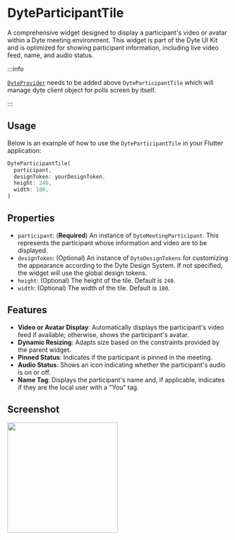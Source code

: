 # DyteParticipantTile

A comprehensive widget designed to display a participant's video or avatar within a Dyte meeting environment. This widget is part of the Dyte UI Kit and is optimized for showing participant information, including live video feed, name, and audio status.

:::info

[`DyteProvider`](./dyte-provider.mdx) needs to be added above `DyteParticipantTile` which will manage dyte client object for polls screen by itself.

:::


## Usage

Below is an example of how to use the `DyteParticipantTile` in your Flutter application:

```dart
DyteParticipantTile(
  participant,
  designToken: yourDesignToken,
  height: 240,
  width: 180,
)
```

## Properties

- `participant`: (**Required**) An instance of `DyteMeetingParticipant`. This represents the participant whose information and video are to be displayed.
- `designToken`: (Optional) An instance of `DyteDesignTokens` for customizing the appearance according to the Dyte Design System. If not specified, the widget will use the global design tokens.
- `height`: (Optional) The height of the tile. Default is `240`.
- `width`: (Optional) The width of the tile. Default is `180`.


## Features

- **Video or Avatar Display**: Automatically displays the participant's video feed if available; otherwise, shows the participant's avatar.
- **Dynamic Resizing**: Adapts size based on the constraints provided by the parent widget.
- **Pinned Status**: Indicates if the participant is pinned in the meeting.
- **Audio Status**: Shows an icon indicating whether the participant's audio is on or off.
- **Name Tag**: Displays the participant's name and, if applicable, indicates if they are the local user with a "You" tag.



## Screenshot

<img src="/static/mobile/flutter/flutter-participant-tile.png" width="250px"/>